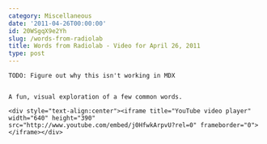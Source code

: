 ```yaml
---
category: Miscellaneous
date: '2011-04-26T00:00:00'
id: 20WSgqX9e2Yh
slug: /words-from-radiolab
title: Words from Radiolab - Video for April 26, 2011
type: post
---
```


```
TODO: Figure out why this isn't working in MDX


A fun, visual exploration of a few common words. 

<div style="text-align:center"><iframe title="YouTube video player" width="640" height="390" src="http://www.youtube.com/embed/j0HfwkArpvU?rel=0" frameborder="0"> </iframe></div>
```